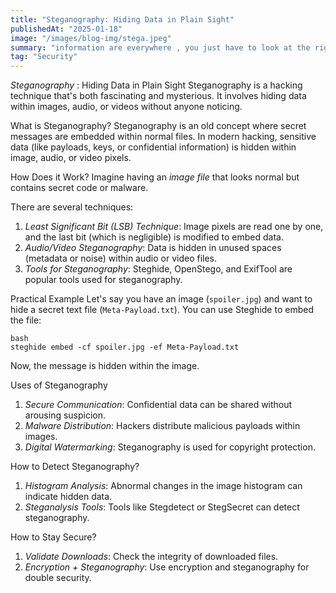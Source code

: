 ```yaml
---
title: "Steganography: Hiding Data in Plain Sight"
publishedAt: "2025-01-18"
image: "/images/blog-img/stega.jpeg"
summary: "information are everywhere , you just have to look at the right path with the key."
tag: "Security"
---
```


_Steganography_
: Hiding Data in Plain Sight
Steganography is a hacking technique that's both fascinating and mysterious. It involves hiding data within images, audio, or videos without anyone noticing.

What is Steganography?
Steganography is an old concept where secret messages are embedded within normal files. In modern hacking, sensitive data (like payloads, keys, or confidential information) is hidden within image, audio, or video pixels.

How Does it Work?
Imagine having an _image file_ that looks normal but contains secret code or malware.

There are several techniques:

1. _Least Significant Bit (LSB) Technique_: Image pixels are read one by one, and the last bit (which is negligible) is modified to embed data.
2. _Audio/Video Steganography_: Data is hidden in unused spaces (metadata or noise) within audio or video files.
3. _Tools for Steganography_: Steghide, OpenStego, and ExifTool are popular tools used for steganography.

Practical Example
Let's say you have an image (`spoiler.jpg`) and want to hide a secret text file (`Meta-Payload.txt`). You can use Steghide to embed the file:

```
bash
steghide embed -cf spoiler.jpg -ef Meta-Payload.txt
```

Now, the message is hidden within the image.

Uses of Steganography

1. _Secure Communication_: Confidential data can be shared without arousing suspicion.
2. _Malware Distribution_: Hackers distribute malicious payloads within images.
3. _Digital Watermarking_: Steganography is used for copyright protection.

How to Detect Steganography?

1. _Histogram Analysis_: Abnormal changes in the image histogram can indicate hidden data.
2. _Steganalysis Tools_: Tools like Stegdetect or StegSecret can detect steganography.

How to Stay Secure?

1. _Validate Downloads_: Check the integrity of downloaded files.
2. _Encryption + Steganography_: Use encryption and steganography for double security.
